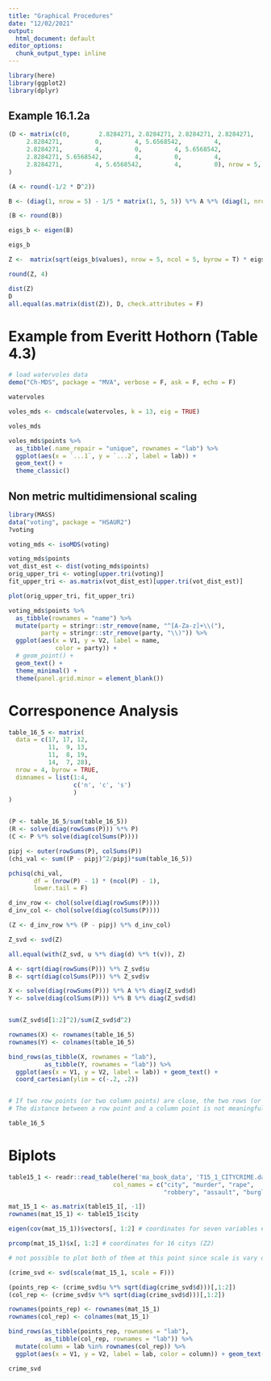 ```yaml
---
title: "Graphical Procedures"
date: "12/02/2021"
output:
  html_document: default
editor_options: 
  chunk_output_type: inline
---
```



```r
library(here)
library(ggplot2)
library(dplyr)
```

## Example 16.1.2a

```r
(D <- matrix(c(0,        2.8284271, 2.8284271, 2.8284271, 2.8284271,
     2.8284271,         0,         4, 5.6568542,         4,
     2.8284271,         4,         0,         4, 5.6568542,
     2.8284271, 5.6568542,         4,         0,         4,
     2.8284271,         4, 5.6568542,         4,         0), nrow = 5, byrow = TRUE)
)

(A <- round(-1/2 * D^2))

B <- (diag(1, nrow = 5) - 1/5 * matrix(1, 5, 5)) %*% A %*% (diag(1, nrow = 5) - 1/5 * matrix(1, 5, 5))

(B <- round(B))
```


```r
eigs_b <- eigen(B)

eigs_b

Z <-  matrix(sqrt(eigs_b$values), nrow = 5, ncol = 5, byrow = T) * eigs_b$vectors

round(Z, 4)

```

```r
dist(Z)
D
all.equal(as.matrix(dist(Z)), D, check.attributes = F)
```

# Example from Everitt Hothorn (Table 4.3)

```r
# load watervoles data
demo("Ch-MDS", package = "MVA", verbose = F, ask = F, echo = F)
```



```r
watervoles
```

```r
voles_mds <- cmdscale(watervoles, k = 13, eig = TRUE)
```

```r
voles_mds
```



```r
voles_mds$points %>% 
  as_tibble(.name_repair = "unique", rownames = "lab") %>% 
  ggplot(aes(x = `...1`, y = `...2`, label = lab)) +
  geom_text() +
  theme_classic()
```

## Non metric multidimensional scaling

```r
library(MASS)
data("voting", package = "HSAUR2")
?voting

voting_mds <- isoMDS(voting)
```

```r
voting_mds$points
vot_dist_est <- dist(voting_mds$points)
orig_upper_tri <- voting[upper.tri(voting)]
fit_upper_tri <- as.matrix(vot_dist_est)[upper.tri(vot_dist_est)]
```

```r
plot(orig_upper_tri, fit_upper_tri)
```

```r
voting_mds$points %>% 
  as_tibble(rownames = "name") %>% 
  mutate(party = stringr::str_remove(name, "^[A-Za-z]+\\("),
         party = stringr::str_remove(party, "\\)")) %>% 
  ggplot(aes(x = V1, y = V2, label = name, 
             color = party)) +
  # geom_point() +
  geom_text() +
  theme_minimal() +
  theme(panel.grid.minor = element_blank())
```

# Corresponence Analysis

```r
table_16_5 <- matrix(
  data = c(17, 17, 12,
           11,  9, 13,
           11,  8, 19,
           14,  7, 28),
  nrow = 4, byrow = TRUE,
  dimnames = list(1:4, 
                  c('n', 'c', 's')
                  )
)


(P <- table_16_5/sum(table_16_5))
(R <- solve(diag(rowSums(P))) %*% P)
(C <- P %*% solve(diag(colSums(P))))
```

```r
pipj <- outer(rowSums(P), colSums(P))
(chi_val <- sum((P - pipj)^2/pipj)*sum(table_16_5))

pchisq(chi_val, 
       df = (nrow(P) - 1) * (ncol(P) - 1), 
       lower.tail = F)
```


```r
d_inv_row <- chol(solve(diag(rowSums(P))))
d_inv_col <- chol(solve(diag(colSums(P))))

(Z <- d_inv_row %*% (P - pipj) %*% d_inv_col)

Z_svd <- svd(Z)

all.equal(with(Z_svd, u %*% diag(d) %*% t(v)), Z)

A <- sqrt(diag(rowSums(P))) %*% Z_svd$u
B <- sqrt(diag(colSums(P))) %*% Z_svd$v

X <- solve(diag(rowSums(P))) %*% A %*% diag(Z_svd$d)
Y <- solve(diag(colSums(P))) %*% B %*% diag(Z_svd$d)


sum(Z_svd$d[1:2]^2)/sum(Z_svd$d^2)

rownames(X) <- rownames(table_16_5)
rownames(Y) <- colnames(table_16_5)

bind_rows(as_tibble(X, rownames = "lab"), 
          as_tibble(Y, rownames = "lab")) %>% 
  ggplot(aes(x = V1, y = V2, label = lab)) + geom_text() +
  coord_cartesian(ylim = c(-.2, .2))


# If two row points (or two column points) are close, the two rows (or two columns) could be combined into a single category if necessary to improve the chi-square approximation.
# The distance between a row point and a column point is not meaningful, but the proximity of a row point and a column point has meaning as noted in Section 16.2.1, namely that these two categories of the two variables occur more frequently than would be expected to happen by chance if the two variables were independent.
```

```r
table_16_5
```

# Biplots


```r

table15_1 <- readr::read_table(here('ma_book_data', 'T15_1_CITYCRIME.dat'),
                             col_names = c("city", "murder", "rape", 
                                           "robbery", "assault", "burglary", "arceny", "autotheft"))

mat_15_1 <- as.matrix(table15_1[, -1])
rownames(mat_15_1) <- table15_1$city

eigen(cov(mat_15_1))$vectors[, 1:2] # coordinates for seven variables #A2

prcomp(mat_15_1)$x[, 1:2] # coordinates for 16 citys (Z2)

# not possible to plot both of them at this point since scale is vary different
```

```r
(crime_svd <- svd(scale(mat_15_1, scale = F)))

(points_rep <- (crime_svd$u %*% sqrt(diag(crime_svd$d)))[,1:2])
(col_rep <- (crime_svd$v %*% sqrt(diag(crime_svd$d)))[,1:2])

rownames(points_rep) <- rownames(mat_15_1)
rownames(col_rep) <- colnames(mat_15_1)

bind_rows(as_tibble(points_rep, rownames = "lab"), 
          as_tibble(col_rep, rownames = "lab")) %>% 
  mutate(column = lab %in% rownames(col_rep)) %>% 
  ggplot(aes(x = V1, y = V2, label = lab, color = column)) + geom_text()

crime_svd
```

